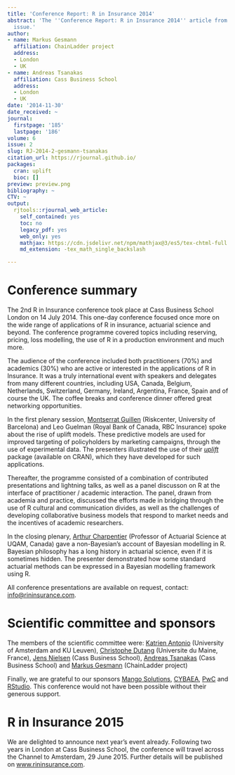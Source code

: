 ```yaml
---
title: 'Conference Report: R in Insurance 2014'
abstract: 'The ''Conference Report: R in Insurance 2014'' article from the 2014-2
  issue.'
author:
- name: Markus Gesmann
  affiliation: ChainLadder project
  address:
  - London
  - UK
- name: Andreas Tsanakas
  affiliation: Cass Business School
  address:
  - London
  - UK
date: '2014-11-30'
date_received: ~
journal:
  firstpage: '185'
  lastpage: '186'
volume: 6
issue: 2
slug: RJ-2014-2-gesmann-tsanakas
citation_url: https://rjournal.github.io/
packages:
  cran: uplift
  bioc: []
preview: preview.png
bibliography: ~
CTV: ~
output:
  rjtools::rjournal_web_article:
    self_contained: yes
    toc: no
    legacy_pdf: yes
    web_only: yes
    mathjax: https://cdn.jsdelivr.net/npm/mathjax@3/es5/tex-chtml-full.js
    md_extension: -tex_math_single_backslash

---
```


::: article
# Conference summary

The 2nd R in Insurance conference took place at Cass Business School
London on 14 July 2014. This one-day conference focused once more on the
wide range of applications of R in insurance, actuarial science and
beyond. The conference programme covered topics including reserving,
pricing, loss modelling, the use of R in a production environment and
much more.

The audience of the conference included both practitioners (70%) and
academics (30%) who are active or interested in the applications of R in
Insurance. It was a truly international event with speakers and
delegates from many different countries, including USA, Canada, Belgium,
Netherlands, Switzerland, Germany, Ireland, Argentina, France, Spain and
of course the UK. The coffee breaks and conference dinner offered great
networking opportunities.

In the first plenary session, [Montserrat
Guillen](http://www.ub.edu/riskcenter/mge.html) (Riskcenter, University
of Barcelona) and Leo Guelman (Royal Bank of Canada, RBC Insurance)
spoke about the rise of uplift models. These predictive models are used
for improved targeting of policyholders by marketing campaigns, through
the use of experimental data. The presenters illustrated the use of
their [*uplift*](https://CRAN.R-project.org/package=uplift) package
(available on CRAN), which they have developed for such applications.

Thereafter, the programme consisted of a combination of contributed
presentations and lightning talks, as well as a panel discusson on R at
the interface of practitioner / academic interaction. The panel, drawn
from academia and practice, discussed the efforts made in bridging
through the use of R cultural and communication divides, as well as the
challenges of developing collaborative business models that respond to
market needs and the incentives of academic researchers.

In the closing plenary, [Arthur
Charpentier](http://freakonometrics.blog.free.fr) (Professor of
Actuarial Science at UQAM, Canada) gave a non-Bayesian's account of
Bayesian modelling in R. Bayesian philosophy has a long history in
actuarial science, even if it is sometimes hidden. The presenter
demonstrated how some standard actuarial methods can be expressed in a
Bayesian modelling framework using R.

All conference presentations are available on request, contact:
<info@rininsurance.com>.

# Scientific committee and sponsors

The members of the scientific committee were: [Katrien
Antonio](http://www.uva.nl/over-de-uva/organisatie/medewerkers/content/a/n/k.antonio/k.antonio.html)
(University of Amsterdam and KU Leuven), [Christophe
Dutang](http://perso.univ-lemans.fr/~cdutang/) (Universite du Maine,
France), [Jens Nielsen](http://www.cass.city.ac.uk/experts/J.Nielsen)
(Cass Business School), [Andreas
Tsanakas](http://www.cass.city.ac.uk/experts/A.Tsanakas) (Cass Business
School) and [Markus
Gesmann](http://lamages.blogspot.co.uk/p/blog-page.html) (ChainLadder
project)

Finally, we are grateful to our sponsors [Mango
Solutions](http://mango-solutions.com/), [CYBAEA](http://cybaea.net/),
[PwC](http://www.pwc.com) and [RStudio](http://www.rstudio.com). This
conference would not have been possible without their generous support.

# R in Insurance 2015

We are delighted to announce next year's event already. Following two
years in London at Cass Business School, the conference will travel
across the Channel to Amsterdam, 29 June 2015. Further details will be
published on [www.rininsurance.com](http://www.rininsurance.com).
:::
